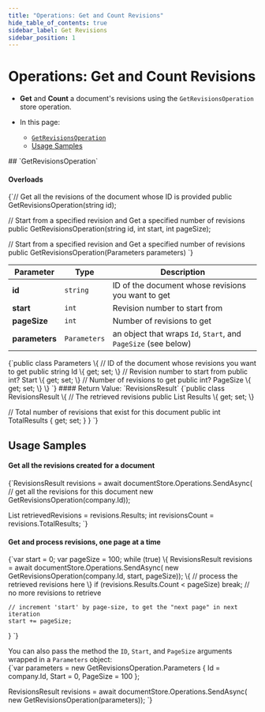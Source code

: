 ```yaml
---
title: "Operations: Get and Count Revisions"
hide_table_of_contents: true
sidebar_label: Get Revisions
sidebar_position: 1
---
```



# Operations: Get and Count Revisions
<Admonition type="note" title="">

* **Get** and **Count** a document's revisions using the `GetRevisionsOperation` store operation.  

* In this page:  
  * [`GetRevisionsOperation`](../../../client-api/operations/revisions/get-revisions.mdx#getrevisionsoperation)  
  * [Usage Samples](../../../client-api/operations/revisions/get-revisions.mdx#usage-samples)  

</Admonition>
## `GetRevisionsOperation`


#### Overloads

<TabItem value="csharp" label="csharp">
<CodeBlock language="csharp">
{`// Get all the revisions of the document whose ID is provided
public GetRevisionsOperation(string id);

// Start from a specified revision and Get a specified number of revisions
public GetRevisionsOperation(string id, int start, int pageSize);

// Start from a specified revision and Get a specified number of revisions
public GetRevisionsOperation(Parameters parameters)
`}
</CodeBlock>
</TabItem>

| Parameter | Type | Description |
| - | - | - |
| **id** | `string` | ID of the document whose revisions you want to get |
| **start** | `int` | Revision number to start from |
| **pageSize** | `int` | Number of revisions to get |
| **parameters** | `Parameters` | an object that wraps `Id`, `Start`, and `PageSize` (see below) |

<TabItem value="csharp" label="csharp">
<CodeBlock language="csharp">
{`public class Parameters
\{
    // ID of the document whose revisions you want to get
    public string Id \{ get; set; \}
    // Revision number to start from
    public int? Start \{ get; set; \}
    // Number of revisions to get
    public int? PageSize \{ get; set; \}
\}
`}
</CodeBlock>
</TabItem>
#### Return Value: `RevisionsResult<T>`

<TabItem value="csharp" label="csharp">
<CodeBlock language="csharp">
{`public class RevisionsResult<T>
\{
  // The retrieved revisions
  public List<T> Results \{ get; set; \}

  // Total number of revisions that exist for this document
  public int TotalResults \{ get; set; \}
\}
`}
</CodeBlock>
</TabItem>



## Usage Samples

#### Get all the revisions created for a document  
<TabItem value="getAllRevisions" label="getAllRevisions">
<CodeBlock language="csharp">
{`RevisionsResult<Company> revisions = await documentStore.Operations.SendAsync(
        // get all the revisions for this document
        new GetRevisionsOperation<Company>(company.Id));

List<Company> retrievedRevisions = revisions.Results;
int revisionsCount = revisions.TotalResults;
`}
</CodeBlock>
</TabItem>
#### Get and process revisions, one page at a time
<TabItem value="getRevisionsWithPaging" label="getRevisionsWithPaging">
<CodeBlock language="csharp">
{`var start = 0;
var pageSize = 100;
while (true)
\{
    RevisionsResult<Company> revisions = await documentStore.Operations.SendAsync(
        new GetRevisionsOperation<Company>(company.Id, start, pageSize));
    \{
        // process the retrieved revisions here
    \}
    if (revisions.Results.Count < pageSize)
        break; // no more revisions to retrieve

    // increment 'start' by page-size, to get the "next page" in next iteration
    start += pageSize;
\}
`}
</CodeBlock>
</TabItem>

You can also pass the method the `ID`, `Start`, and `PageSize` arguments 
wrapped in a `Parameters` object:  
<TabItem value="getRevisionsWithPaging_wrappedObject" label="getRevisionsWithPaging_wrappedObject">
<CodeBlock language="csharp">
{`var parameters = new GetRevisionsOperation<Company>.Parameters
\{
    Id = company.Id,
    Start = 0,
    PageSize = 100
\};

RevisionsResult<Company> revisions = await documentStore.Operations.SendAsync(
    new GetRevisionsOperation<Company>(parameters));
`}
</CodeBlock>
</TabItem>



